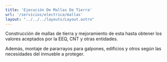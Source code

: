 ```yaml
---
title: 'Ejecución De Mallas De Tierra'
url: '/servicios/electrica/mallas'
layout: "../../../layouts/Layout.astro"
---
```



<Cover title={frontmatter.title}/>
<Section img={imagen}>
<p slot="left">
Construcción de mallas de tierra y mejoramiento de esta hasta obtener los valores aceptados por la EEQ, CNT y otras entidades.


Además, montaje de pararrayos para galpones, edificios y otros según las necesidades del inmueble a proteger.
</p>
<Carousel images={[imagen2,imagen,imagen3]} slot='right'/>

</Section>